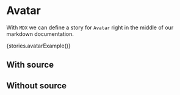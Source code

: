 

<Meta title="MDX|Avatar" component={Avatar} />

# Avatar

With `MDX` we can define a story for `Avatar` right in the middle of our
markdown documentation.

<Props of={Avatar}/>

<Story name="avatars">
  {stories.avatarExample()}
</Story>

## With source

<Preview>
  <Story name="with src">
    <Avatar
      src="https://i.pravatar.cc/100"
    />
  </Story>
</Preview>

## Without source

<Preview>
  <Story name="without src">
    <Avatar
      src={null}
    />
  </Story>
</Preview>

